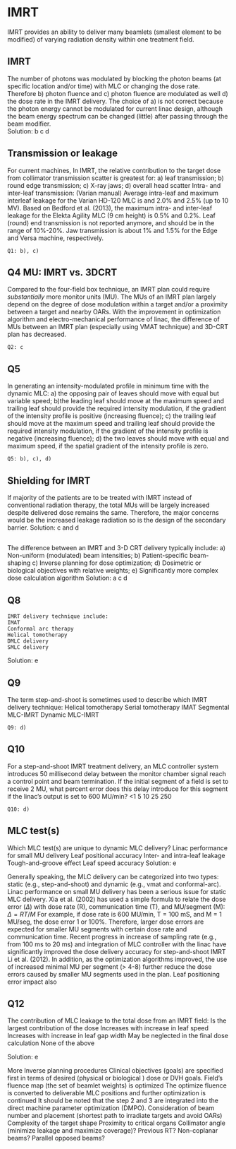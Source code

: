 # IMRT {#imrt}

IMRT provides an ability to deliver many beamlets (smallest element to be modified) of varying radiation density within one treatment field. 

## IMRT

The number of photons was modulated by blocking the photon beams (at specific location and/or time) with MLC or changing the dose rate. Therefore b) photon fluence and c) photon fluence are modulated as well d) the dose rate in the IMRT delivery. The choice of a) is not correct because the photon energy cannot be modulated for current linac design, although the beam energy spectrum can be changed (little) after passing through the beam modifier.  
Solution: b c d

## Transmission or leakage

For current machines, In IMRT, the relative contribution to the target dose from collimator transmission scatter is greatest for: a) leaf transmission; b) round edge transmission; c) X-ray jaws; d) overall head scatter 
Intra- and inter-leaf transmission: (Varian manual) Average intra-leaf and maximum interleaf leakage for the Varian HD-120 MLC is and 2.0% and 2.5% (up to 10 MV). Based on Bedford et al. (2013), the maximum intra- and inter-leaf leakage for the Elekta Agility MLC (9 cm height) is 0.5% and 0.2%. 
	Leaf (round) end transmission is not reported anymore, and should be in the range of 10%-20%. 
	Jaw transmission is about 1% and 1.5% for the Edge and Versa machine, respectively.

`Q1: b), c)`

## Q4 MU: IMRT vs. 3DCRT

Compared to the four-field box technique, an IMRT plan could require _substantially_ more monitor units (MU). The MUs of an IMRT plan largely depend on the degree of dose modulation within a target and/or a proximity between a target and nearby OARs. With the improvement in optimization algorithm and electro-mechanical performance of linac, the difference of MUs between an IMRT plan (especially using VMAT technique) and 3D-CRT plan has decreased.

`Q2: c`

## Q5
In generating an intensity-modulated profile in minimum time with the dynamic MLC: a) the opposing pair of leaves should move with equal but variable speed; b)the leading leaf should move at the maximum speed and trailing leaf should provide the required intensity modulation, if the gradient of the intensity profile is positive (increasing fluence); c) the trailing leaf should move at the maximum speed and trailing leaf should provide the required intensity modulation, if the gradient of the intensity profile is negative (increasing fluence); d) the two leaves should move with equal and maximum speed, if the spatial gradient of the intensity profile is zero.

`Q5: b), c), d)`

## Shielding for IMRT
If majority of the patients are to be treated with IMRT instead of conventional radiation therapy, the total MUs will be largely increased despite delivered dose remains the same. Therefore, the major concerns would be the increased leakage radiation so is the design of the secondary barrier. 
Solution: c and d

## 
The difference between an IMRT and 3-D CRT delivery typically include: a) Non-uniform (modulated) beam intensities; b) Patient-specific beam-shaping c) Inverse planning for dose optimization; d) Dosimetric or biological objectives with relative weights; e) Significantly more complex dose calculation algorithm
Solution: a c d

## Q8
	IMRT delivery technique include:
	IMAT
	Conformal arc therapy
	Helical tomotherapy
	DMLC delivery
	SMLC delivery
Solution: e

## Q9
The term step-and-shoot is sometimes used to describe which IMRT delivery technique:
	Helical tomotherapy
	Serial tomotherapy
	IMAT 
	Segmental MLC-IMRT
	Dynamic MLC-IMRT
	
`Q9: d)`

## Q10
For a step-and-shoot IMRT treatment delivery, an MLC controller system introduces 50 millisecond delay between the monitor chamber signal reach a control point and beam termination. If the initial segment of a field is set to receive 2 MU, what percent error does this delay introduce for this segment if the linac’s output is set to 600 MU/min?
	<1
	5
	10
	25
	250
	
`Q10: d)`

## MLC test(s)
Which MLC test(s) are unique to dynamic MLC delivery?
	Linac performance for small MU delivery
	Leaf positional accuracy
	Inter- and intra-leaf leakage
	Tough-and-groove effect
	Leaf speed accuracy
Solution: e

Generally speaking, the MLC delivery can be categorized into two types: static (e.g., step-and-shoot) and dynamic (e.g., vmat and conformal-arc). 
Linac performance on small MU delivery has been a serious issue for static MLC delivery. Xia et al. (2002) has used a simple formula to relate the dose error ($\Delta$) with dose rate (R), communication time (T), and MU/segment (M): 
$\Delta =RT/M$
For example, if dose rate is 600 MU/min, T = 100 mS, and M = 1 MU/seg, the dose error 1 or 100%.  Therefore, larger dose errors are expected for smaller MU segments with certain dose rate and communication time. Recent progress in increase of sampling rate (e.g., from 100 ms to 20 ms)  and integration of MLC controller with the linac have significantly improved the dose delivery accuracy for step-and-shoot IMRT Li et al. (2012). In addition, as the optimization algorithms improved, the use of increased minimal MU per segment (> 4-8) further reduce the dose errors caused by smaller MU segments used in the plan. 
Leaf positioning error impact also 

## Q12
The contribution of MLC leakage to the total dose from an IMRT field:
	Is the largest contribution of the dose
	Increases with increase in leaf speed
	Increases with increase in leaf gap width
	May be neglected in the final dose calculation
	None of the above
	
Solution: e

More
Inverse planning procedures
	Clinical objectives (goals) are specified first in terms of desired (physical or biological ) dose or DVH goals. 
	Field’s fluence map (the set of beamlet weights) is optimized 
	The optimize fluence is converted to deliverable MLC positions and further optimization is continued
It should be noted that the step 2 and 3 are integrated into the direct machine parameter optimization (DMPO). 
Consideration of beam number and placement (shortest path to irradiate targets and avoid OARs)
	Complexity of the target shape 
	Proximity to critical organs
	Collimator angle (minimize leakage and maximize coverage)?
	Previous RT?
	Non-coplanar beams?
	Parallel opposed beams?
